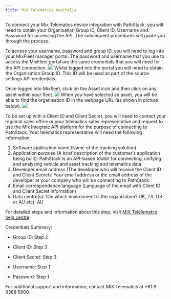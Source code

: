 ```yaml
---
title: MiX Telematics Australia
---
```


To connect your Mix Telematics device integration with PathStack, you will need to obtain your Organisation Group ID, Client ID, Username and Password for accessing the API. The subsequent procedures will guide you through the process. 

<Steps>

  <Step title="Log into your MixFleet account">
To access your username, password and group ID, you will need to log into your MixFleet manager portal.  The password and username that you use to access the MixFleet portal are the same credentials that you will need for the API connection. 
  <img src="images/Integration-guides/mix_1.png" />

</Step>

  <Step title="Find your Organisation ID">
   Whilst logged into the portal you will need to obtain the Organisation Group ID. This ID will be used as part of the source settings API credentials.

   Once logged into Mixfleet, click on the Asset icon and then click on any asset within your fleet. 
<img src="images/Integration-guides/mix_2.png" />
    When you have selected an asset, you will be able to find the organisation ID in the webpage URL (as shown in picture below). 
<img src="images/Integration-guides/mix_3.png" />

  </Step>
  <Step title="Register for a Client ID and Client Secret via Mix Telematics ">
  To be set up with a Client ID and Client Secret, you will need to contact your regional sales office or your telematics sales representative and request to use the Mix Integrate API platform for the purpose of connecting to PathStack. 
Your telematics representative will need the following information: 


 1. Software application name (Name of the tracking solution)
 2. Application purpose (A brief description of the customer’s application being built): PathStack is an API-based toolkit for connecting, unifying and analysing vehicle and asset tracking and telematics data
 3. Developer email address (The developer who will receive the Client ID and Client Secret): Your email address or the email address of the developer at your company who will be connecting to PathStack.
 4. Email correspondence language (Language of the email with Client ID and Client Secret information)
 5. Data centre(s): (On which environment is the organization? UK, ZA, US or AU etc): AU


<Note>For detailed steps and information about this step, visit [MiX Telelematcs help centre](https://mixhelpcentre.mixtelematics.com/hc/en-us/articles/360018201880-Getting-started-with-MiX-Integrate) </Note>
  

  </Step>
</Steps>

Credentials Summary: 

- Group ID:  Step 2

- Client ID: Step 3

- Client Secret: Step 3

- Username: Step 1

- Password: Step 1

<Warning>For additional support and information, contact MiX Telematics at +61 8 9388 5800.</Warning>
